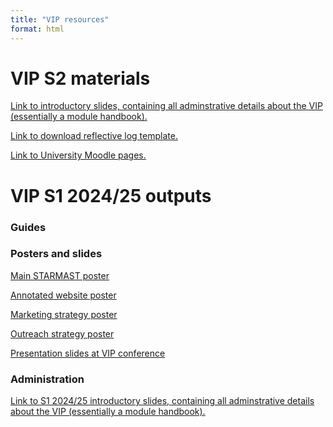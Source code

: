 ```yaml
---
title: "VIP resources"
format: html
---
```


# VIP S2 materials

[Link to introductory slides, containing all adminstrative details about the VIP (essentially a module handbook).](./VIP2425/vipdetailsS22425.qmd)

[Link to download reflective log template.](VIPReflectiveLogTemplate.docx)

[Link to University Moodle pages.](https://moody.st-andrews.ac.uk/moodle/course/view.php?id=9517)


# VIP S1 2024/25 outputs

### Guides

### Posters and slides

[Main STARMAST poster](./VIP2425/PostersS1/MainPoster.pdf)

[Annotated website poster](./VIP2425/PostersS1/AnnotatedWeb!.pdf)

[Marketing strategy poster](./VIP2425/PostersS1/MarketingPoster.pdf)

[Outreach strategy poster](./VIP2425/PostersS1/OutreachPoster.pdf)

[Presentation slides at VIP conference](./VIP2425/PostersS1/CreatingAccessibleMS-slides.pdf)

### Administration

[Link to S1 2024/25 introductory slides, containing all adminstrative details about the VIP (essentially a module handbook).](./VIP2425/vipdetailsS12425.qmd)
